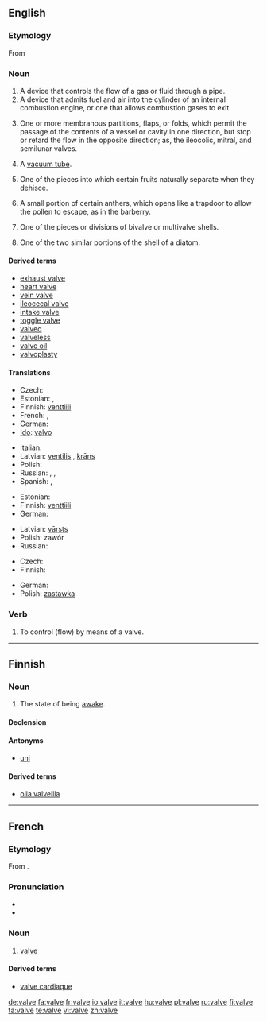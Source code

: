 ==English==

===Etymology===
From {{etyl|la}} {{term|valva|lang=la}}

===Noun===
{{wikipedia}}
{{en-noun}}

# A device that controls the flow of a gas or fluid through a pipe.
# A device that admits fuel and air into the cylinder of an internal combustion engine, or one that allows combustion gases to exit.
# {{anatomy}} One or more membranous partitions, flaps, or folds, which permit the passage of the contents of a vessel or cavity in one direction, but stop or retard the flow in the opposite direction; as, the ileocolic, mitral, and semilunar valves.
# {{UK}} A [[vacuum tube]].
# {{botany}} One of the pieces into which certain fruits naturally separate when they dehisce.
# {{botany}} A small portion of certain anthers, which opens like a trapdoor to allow the pollen to escape, as in the barberry.
# {{biology}} One of the pieces or divisions of bivalve or multivalve shells.
# {{biology}} One of the two similar portions of the shell of a diatom.

====Derived terms====
* [[exhaust valve]]
* [[heart valve]]
* [[vein valve]]
* [[ileocecal valve]]
* [[intake valve]]
* [[toggle valve]]
* [[valved]]
* [[valveless]]
* [[valve oil]]
* [[valvoplasty]]

====Translations====
{{trans-top|device that controls flow of gas or fluid}}
* Czech: {{t-|cs|ventil|m}}
* Estonian: {{t|et|ventiil}}, {{t|et|klapp}}
* Finnish: [[venttiili]]
* French: {{t+|fr|clapet|m}}, {{t+|fr|soupape|f}}
* German: {{t+|de|Ventil|n}}
* [[Ido]]: [[valvo]]
{{trans-mid}}
* Italian: {{t-|it|valvola|f}}
* Latvian: [[ventilis]] {{m}}, [[krāns]] {{m}}
* Polish: {{t+|pl|zawór|m}}
* Russian: {{t+|ru|вентиль|m|sc=Cyrl}}, {{t+|ru|клапан|m|sc=Cyrl}}, {{t+|ru|задвижка|m|sc=Cyrl}}
* Spanish: {{t-|es|válvula|f}}, {{t+|es|llave|m}}
{{trans-bottom}}

{{trans-top|device in an internal combustion engine}}
* Estonian: {{t|et|klapp}}
* Finnish: [[venttiili]]
* German: {{t+|de|Ventil|n}}
{{trans-mid}}
* Latvian: [[vārsts]] {{m}}
* Polish: zawór {{m}}
* Russian: {{t+|ru|клапан|m|sc=Cyrl}}
{{trans-bottom}}

{{trans-top|in anatomy}}
* Czech: {{t-|cs|chlopeň|f}}
* Finnish: {{t-|fi|läppä}}
{{trans-mid}}
* German: {{t+|de|Klappe|f}}
* Polish: [[zastawka]] {{f}}
{{trans-bottom}}

{{trans-see|vacuum tube}}

===Verb===
{{en-verb|valv|ing}}

# {{transitive|jargon}} To control (flow) by means of a valve.

<!--These translations are to be moved into the pages for the related terms listed above.
'''Intake valve'''
* Spanish: válvula de admisión
'''Toggle valve'''
* Spanish: válvula purgadora
-->

----

==Finnish==

===Noun===
{{infl|fi|noun}}

# The state of being [[awake]].

====Declension====
{{fi-decl-hame|valv}}

====Antonyms====
* [[uni]]

====Derived terms====
* [[olla valveilla]]

----

==French==

===Etymology===
From {{etyl|la|fr}} {{term|valva|lang=la}}.

===Pronunciation===
* {{audio|Fr-valve.ogg|audio}}
* {{IPA|/valv/|lang=fr}}

===Noun===
{{fr-noun|f}}

# [[#Noun|valve]]

====Derived terms====
* [[valve cardiaque]]

[[de:valve]]
[[fa:valve]]
[[fr:valve]]
[[io:valve]]
[[it:valve]]
[[hu:valve]]
[[pl:valve]]
[[ru:valve]]
[[fi:valve]]
[[ta:valve]]
[[te:valve]]
[[vi:valve]]
[[zh:valve]]